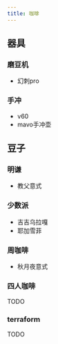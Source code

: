 ```yaml
---
title: 咖啡
---
```

## 器具

### 磨豆机
- 幻刺pro

### 手冲
- v60
- mavo手冲壶
 
## 豆子
### 明谦
- 教父意式

### 少数派
- 吉吉乌拉嘎
- 耶加雪菲

### 周咖啡
- 秋月夜意式

### 四人咖啡
TODO
### terraform
TODO